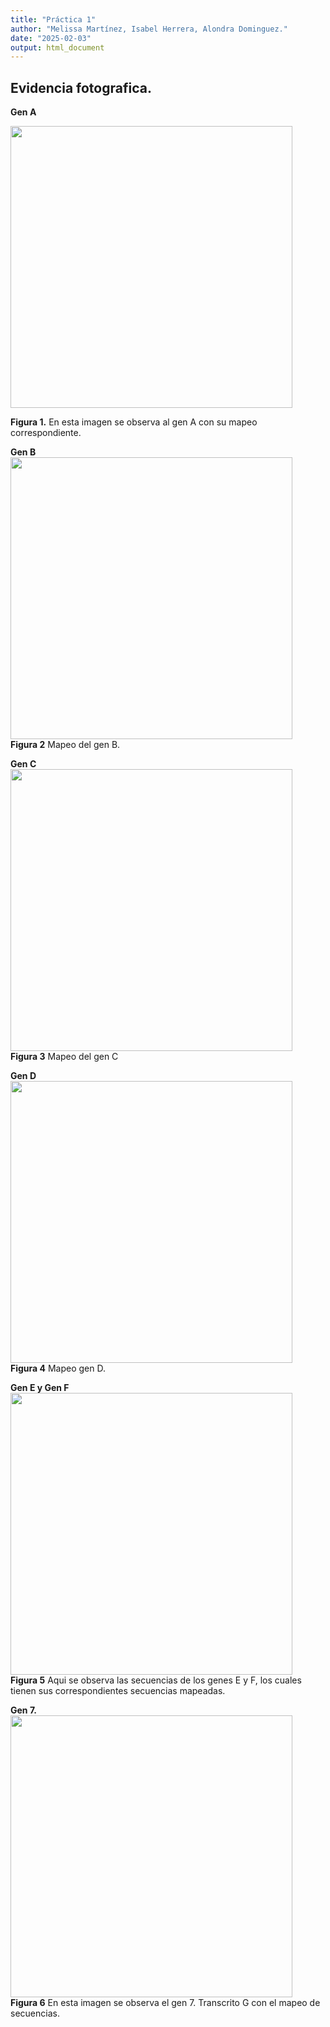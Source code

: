 ```yaml
---
title: "Práctica 1"
author: "Melissa Martínez, Isabel Herrera, Alondra Dominguez."
date: "2025-02-03"
output: html_document
---
```


## Evidencia fotografica.

**Gen A**

![](images/gen%201.jpg){width="451"}

**Figura 1.** En esta imagen se observa al gen A con su mapeo correspondiente.

**Gen B**\
![](images/GEN2.jpg){width="451"}\
**Figura 2** Mapeo del gen B.

**Gen C**\
![](images/GEN3.jpg){width="451"}\
**Figura 3** Mapeo del gen C

**Gen D**\
![](images/GEN4.jpg){width="451"}\
**Figura 4** Mapeo gen D.

**Gen E y Gen F**\
![](images/gen%208.jpg){width="451"}\
**Figura 5** Aqui se observa las secuencias de los genes E y F, los cuales tienen sus correspondientes secuencias mapeadas.

**Gen 7.**\
![](images/gen%207.jpg){width="451"}\
**Figura 6** En esta imagen se observa el gen 7. Transcrito G con el mapeo de secuencias.
